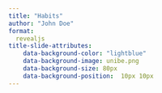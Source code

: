 ```yaml
---
title: "Habits"
author: "John Doe"
format:
  revealjs
title-slide-attributes:
    data-background-color: "lightblue"
    data-background-image: unibe.png
    data-background-size: 80px
    data-background-position:  10px 10px
---
```

